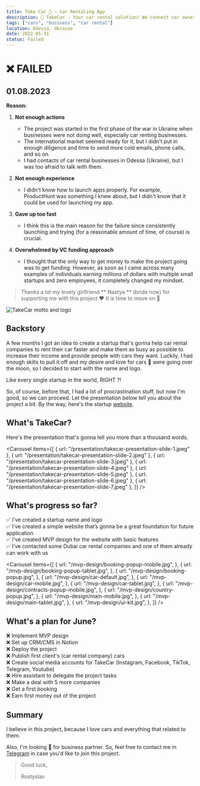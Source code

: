 ```yaml
---
title: Take Car 🚖 — Car Rentaling App
description: 💸 TakeCar - Your car rental solution! We connect car owners and renters seamlessly, boosting sales for rental companies while ensuring clients get the cars they desire. No more idle cars; we make them work for you 24/7. Join us now and maximize your car rental business!
tags: ["cars", "business", "car rental"]
location: Odessa, Ukraine
date: 2022-05-31
status: Failed
---
```


# ❌ FAILED

## 01.08.2023

**Reason:**

1. **Not enough actions**

   - The project was started in the first phase of the war in Ukraine when businesses were not doing well, especially car renting businesses.
   - The international market seemed ready for it, but I didn't put in enough diligence and time to send more cold emails, phone calls, and so on.
   - I had contacts of car rental businesses in Odessa (Ukraine), but I was too afraid to talk with them.

2. **Not enough experience**

   - I didn't know how to launch apps properly. For example, ProductHunt was something I knew about, but I didn't know that it could be used for launching my app.

3. **Gave up too fast**

   - I think this is the main reason for the failure since consistently launching and trying (for a reasonable amount of time, of course) is crucial.

4. **Overwhelmed by VC funding approach**
   - I thought that the only way to get money to make the project going was to get funding. However, as soon as I came across many examples of individuals earning millions of dollars with multiple small startups and zero employees, it completely changed my mindset.

> Thanks a lot my lovely girlfriend ** Nastya ** (bride now) for supporting
> me with this project ❤️ It is time to move on 🚀

<div style={{filter: 'grayscale(1)'}}>

![TakeCar motto and logo](./assets/motto.jpeg)

## Backstory

A few months I got an idea to create a startup that's gonna help car rental companies to rent their car faster and make them as busy as possible to increase their income and provide people with cars they want. Luckily, I had enough skills to pull it off and my desire and love for cars 💖 were going over the moon, so I decided to start with the name and logo.

Like every single startup in the world, RIGHT ?!

So, of course, before that, I had a lot of procrastination stuff, but now I'm good, so we can proceed. Let the presentation below tell you about the project a bit. By the way, here's the startup [website](https://takecar.co).

## What's TakeCar?

Here's the presentation that's gonna tell you more than a thousand words.

<Carousel
  items={[
    { url: "/presentation/takecar-presentation-slide-1.jpeg" },
    { url: "/presentation/takecar-presentation-slide-2.jpeg" },
    { url: "/presentation/takecar-presentation-slide-3.jpeg" },
    { url: "/presentation/takecar-presentation-slide-4.jpeg" },
    { url: "/presentation/takecar-presentation-slide-5.jpeg" },
    { url: "/presentation/takecar-presentation-slide-6.jpeg" },
    { url: "/presentation/takecar-presentation-slide-7.jpeg" },
  ]}
/>

<Divider />

## What's progress so far?

✅ I’ve created a startup name and logo <br />
✅ I’ve created a simple website that’s gonna be a great foundation for future application <br />
✅ I’ve created MVP design for the website with basic features <br />
✅ I’ve contacted some Dubai car rental companies and one of them already can work with us

<Carousel
  items={[
    {
      url: "/mvp-design/booking-popup-mobile.jpg",
    },
    {
      url: "/mvp-design/booking-popup-tablet.jpg",
    },
    {
      url: "/mvp-design/booking-popup.jpg",
    },
    {
      url: "/mvp-design/car-default.jpg",
    },
    {
      url: "/mvp-design/car-mobile.jpg",
    },
    {
      url: "/mvp-design/car-tablet.jpg",
    },
    {
      url: "/mvp-design/contracts-popup-mobile.jpg",
    },
    {
      url: "/mvp-design/country-popup.jpg",
    },
    {
      url: "/mvp-design/main-mobile.jpg",
    },
    {
      url: "/mvp-design/main-tablet.jpg",
    },
    {
      url: "/mvp-design/ui-kit.jpg",
    },
  ]}
/>

<Spacer />

## What's a plan for June?

❌ Implement MVP design <br />
❌ Set up CRM/CMS in Notion <br />
❌ Deploy the project <br />
❌ Publish first client's (car rental company) cars <br />
❌ Create social media accounts for TakeCar (Instagram, Facebook, TikTok, Telegram, Youtube) <br />
❌ Hire assistant to delegate the project tasks <br />
❌ Make a deal with 5 more companies <br />
❌ Get a first booking <br />
❌ Earn first money out of the project

## Summary

I believe in this project, because I love cars and everything that related to them.

Also, I'm looking 🔎 for business partner. So, feel free to contact me in <a href="https://t.me/termoxin" target="_blank">Telegram</a> in case you'd like to join this project.

> Good luck,
>
> Rostyslav

</div>
